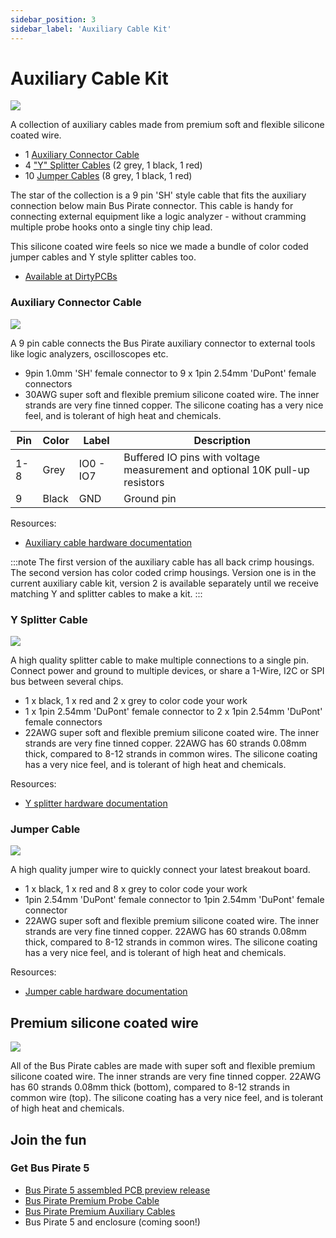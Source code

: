 ```yaml
---
sidebar_position: 3
sidebar_label: 'Auxiliary Cable Kit'
---
```

# Auxiliary Cable Kit

![](./img/cable-a.jpg)

A collection of auxiliary cables made from premium soft and flexible silicone coated wire.

- 1 [Auxiliary Connector Cable](https://hardware.buspirate.com/cables/#auxiliary-cable)
- 4 ["Y" Splitter Cables](https://hardware.buspirate.com/cables/#y-splitter-cable) (2 grey, 1 black, 1 red)
- 10 [Jumper Cables](https://hardware.buspirate.com/cables/#jumper-cable) (8 grey, 1 black, 1 red)

The star of the collection is a 9 pin 'SH' style cable that fits the auxiliary connection below main Bus Pirate connector. This cable is handy for connecting external equipment like a logic analyzer - without cramming multiple probe hooks onto a single tiny chip lead. 

This silicone coated wire feels so nice we made a bundle of color coded jumper cables and Y style splitter cables too.

- [Available at DirtyPCBs](href="https://dirtypcbs.com/store/designer/details/ian/6620/auxilary-cable-kit")

### Auxiliary Connector Cable

![](./img/cable-aux-rev1-white.jpg)

A 9 pin cable connects the Bus Pirate auxiliary connector to external tools like logic analyzers, oscilloscopes etc. 

- 9pin 1.0mm 'SH' female connector to 9 x 1pin 2.54mm 'DuPont' female connectors
- 30AWG super soft and flexible premium silicone coated wire. The inner strands are very fine tinned copper. The silicone coating has a very nice feel, and is tolerant of high heat and chemicals.

|Pin|Color|Label|Description|
|-|-|-|-|
|1-8|Grey|IO0 - IO7|Buffered IO pins with voltage measurement and optional 10K pull-up resistors|
|9|Black|GND|Ground pin|

Resources:

- [Auxiliary cable hardware documentation](https://hardware.buspirate.com/cables/#auxiliary-cable)

:::note
The first version of the auxiliary cable has all back crimp housings. The second version has color coded crimp housings. Version one is in the current auxiliary cable kit, version 2 is available separately until we receive matching Y and splitter cables to make a kit.
:::

### Y Splitter Cable

![](./img/cable-y.jpg)

A high quality splitter cable to make multiple connections to a single pin. Connect power and ground to multiple devices, or share a 1-Wire, I2C or SPI bus between several chips.

- 1 x black, 1 x red and 2 x grey to color code your work
- 1 x 1pin 2.54mm 'DuPont' female connector to 2 x 1pin 2.54mm 'DuPont' female connectors
- 22AWG super soft and flexible premium silicone coated wire. The inner strands are very fine tinned copper. 22AWG has 60 strands 0.08mm thick, compared to 8-12 strands in common wires. The silicone coating has a very nice feel, and is tolerant of high heat and chemicals.

Resources:

- [Y splitter hardware documentation](https://hardware.buspirate.com/cables/#y-splitter-cable)

### Jumper Cable

![](./img/cable-jumpers.jpg)

A high quality jumper wire to quickly connect your latest breakout board.

- 1 x black, 1 x red and 8 x grey to color code your work
- 1pin 2.54mm 'DuPont' female connector to 1pin 2.54mm 'DuPont' female connector
- 22AWG super soft and flexible premium silicone coated wire. The inner strands are very fine tinned copper. 22AWG has 60 strands 0.08mm thick, compared to 8-12 strands in common wires. The silicone coating has a very nice feel, and is tolerant of high heat and chemicals.

Resources:
- [Jumper cable hardware documentation](https://hardware.buspirate.com/cables/#jumper-cable)

## Premium silicone coated wire

![](./img/cable-wire.jpg)

All of the Bus Pirate cables are made with super soft and flexible premium silicone coated wire. The inner strands are very fine tinned copper. 22AWG has 60 strands 0.08mm thick (bottom), compared to 8-12 strands in common wire (top). The silicone coating has a very nice feel, and is tolerant of high heat and chemicals.

## Join the fun
### Get Bus Pirate 5
- [Bus Pirate 5 assembled PCB preview release](https://dirtypcbs.com/store/designer/details/ian/6621/bus-pirate-5-preview-version-pcb-only)
- [Bus Pirate Premium Probe Cable](https://dirtypcbs.com/store/designer/details/ian/6619/bus-pirate-5-probe-cable-kit)
- [Bus Pirate Premium Auxiliary Cables](https://dirtypcbs.com/store/designer/details/ian/6620/auxilary-cable-kit)
- Bus Pirate 5 and enclosure (coming soon!)
